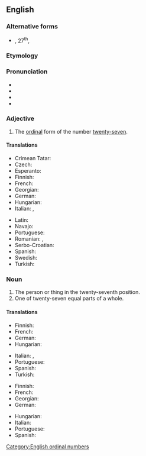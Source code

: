 ==English==
{{number box|en|27}}

===Alternative forms===
* {{l|en|27th}}, 27<sup>th</sup>, {{l|en|XXVIIth}}

===Etymology===
{{suffix|en|twenty-seven|th}}

===Pronunciation===
* {{IPA|en|/ˌtwɛn(t)iˈsɛvənθ/}}
* {{IPA|en|/ˌtwʌn(t)iˈsɛvənθ/}}
* {{hyphenation|en|twen|ty|sev|enth}}
* {{rhymes|en|ɛvənθ}}

===Adjective===
{{en-adj|-}}

# The [[ordinal]] form of the number [[twenty-seven]].

====Translations====
{{trans-top|ordinal for of twenty-seven}}
* Crimean Tatar: {{t|crh|yigirmi yedinci}}
* Czech: {{t|cs|dvacátý sedmý}}
* Esperanto: {{t|eo|dudek-sepa}}
* Finnish: {{t|fi|kahdeskymmenesseitsemäs}}
* French: {{t+|fr|vingt-septième}}
* Georgian: {{t|ka|ოცდამეშვიდე}}
* German: {{t|de|siebenundzwanzigste}}
* Hungarian: {{t+|hu|huszonhetedik}}
* Italian: {{t|it|ventisettesimo|m}}, {{t|it|ventisettesima|f}}
{{trans-mid}}
* Latin: {{t|la|vicesimus septimus}}
* Navajo: {{t|nv|naadįįtsostsʼid góneʼ}}
* Portuguese: {{t|pt|vigésimo sétimo}}
* Romanian: {{t|ro|douăzeci și șaptelea|m}}, {{t|ro|douăzeci și șaptea|f}}
* Serbo-Croatian: {{t|sh|dvadesetsedmi}}
* Spanish: {{t+|es|vigesimoséptimo}}
* Swedish: {{t+|sv|tjugosjunde}}
* Turkish: {{t|tr|yirmi yedinci}}
{{trans-bottom}}

===Noun===
{{en-noun}}

# The person or thing in the twenty-seventh position.
# One of twenty-seven equal parts of a whole.

====Translations====
{{trans-top|person or thing in the twenty-seventh position}}
* Finnish: {{t|fi|kahdeskymmenesseitsemäs}}
* French: {{t+|fr|vingt-septième|m|f}}
* German: {{t|de|siebenundzwanzigste}}
* Hungarian: {{t+|hu|huszonhetedik}}
{{trans-mid}}
* Italian: {{t|it|ventisettesimo|m}}, {{t|it|ventisettesima|f}}
* Portuguese: {{t|pt|vigésimo sétimo}}
* Spanish: {{t|es|vigésimo séptimo}}
* Turkish: {{t|tr|yirmi yedinci}}
{{trans-bottom}}

{{trans-top|one of twenty-seven parts}}
* Finnish: {{t|fi|kahdeskymmenesseitsemäsosa}}
* French: {{t+|fr|vingt-septième|m}}
* Georgian: {{t|ka|ოცდამეშვიდედი}}
* German: {{t|de|siebenundzwanzigste}}
{{trans-mid}}
* Hungarian: {{t|hu|huszonheted}}
* Italian: {{t|it|ventisettesimo|m}}
* Portuguese: {{t|pt|vinte e sete avos}}
* Spanish: {{t|es|vigésimo séptimo}}
{{trans-bottom}}

[[Category:English ordinal numbers]]